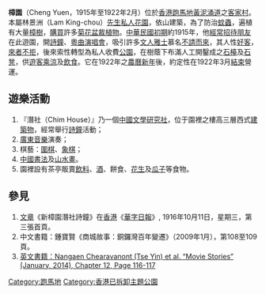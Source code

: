 '''樟園'''（Cheng Yuen，1915年至1922年2月）位於[[香港|香港]][[跑馬地|跑馬地]][[黃泥涌道|黃泥涌道]]之[[客家|客家]][[村|村]]。本屬林景洲（Lam King-chou）[[先生|先生]][[私人|私人]][[花園|花園]]，依山建築，為了防治[[蚊|蚊]][[昆蟲綱|蟲]]，遍植有大量[[樟樹|樟樹]]，[[購買|購買]]許多[[菊花|菊花]][[盆裁|盆裁]][[植物|植物]]。[[中華民國|中華民國]][[初期|初期]]約1915年，他[[經常|經常]][[招待|招待]][[朋友|朋友]]在此遊園，開[[詩鐘|詩鐘]]、[[粵曲|粵曲]][[演唱會|演唱會]]，吸引許多[[文人雅士|文人雅士]]慕名[[不請而來|不請而來]]，其人性[[好客|好客]]，[[來者不拒|來者不拒]]，後來索性轉型為私人收費[[公園|公園]]，在樹蔭下布滿人工開鑿成之[[石檯|石檯]]及[[石凳|石凳]]，供[[遊客|遊客]][[乘涼|乘涼]]及[[飲食|飲食]]。它在1922年之[[農曆新年|農曆新年]]後，約定性在1922年3月[[結束|結束]]營運。

== 遊樂活動 ==
#『潛社（Chim House）』乃一個[[中國文學|中國文學]][[研究社|研究社]]，位于園裡之樓高三層西式[[建築物|建築物]]，經常舉行[[詩鐘|詩鐘]]活動；
# [[廣東|廣東]][[音樂|音樂]]演奏；
# 棋藝：[[圍棋|圍棋]]、[[象棋|象棋]]；
# [[中國書法|中國書法]]及[[山水畫|山水畫]]。
# 園裡設有茶亭販賣[[飲料|飲料]]、[[酒|酒]]、餅食、[[花生|花生]]及[[瓜子|瓜子]]等食物。

== 參見 ==
# [[文章|文章]]《新樟園潛社詩鐘》在[[香港|香港]]《[[華字日報|華字日報]]》, 1916年10月11日，星期三，第三張首頁。
# 中文書籍：鍾寶賢《商城故事：銅鑼灣百年變遷》（2009年1月），第108至109頁。
# [https://books.google.com.hk/books?id=kE_eAgAAQBAJ&printsec=frontcover&hl=zh-TW&source=gbs_ge_summary_r&cad=0#v=onepage&q&f=true 英文書籍：Nangaen Chearavanont (Tse Yin) et al. “Movie Stories” (January, 2014), Chapter 12, Page 116-117] {{Wayback|url=https://books.google.com.hk/books?id=kE_eAgAAQBAJ&printsec=frontcover&hl=zh-TW&source=gbs_ge_summary_r&cad=0#v=onepage&q&f=true |date=20160304081129 }} 

{{香港主題公園}}

{{HK-cult-stub}}

[[Category:跑馬地|Category:跑馬地]]
[[Category:香港已拆卸主題公園|Category:香港已拆卸主題公園]]